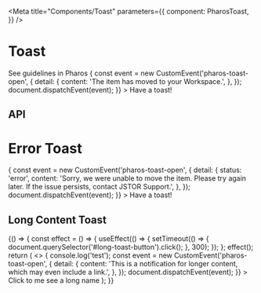 

<Meta
  title="Components/Toast"
  parameters={{
    component: PharosToast,
  }}
/>

# Toast

<PharosLink href="https://www.jstor.org/pharos/components/toast" target="_blank">
  See guidelines in Pharos
</PharosLink>

<Canvas withToolbar>
  <Story name="Base">
    <PharosButton
      id="success-toast-button"
      onClick={() => {
        const event = new CustomEvent('pharos-toast-open', {
          detail: {
            content:
              'The item has moved to your <PharosLink href="#" onBackground bold>Workspace</PharosLink>.',
          },
        });
        document.dispatchEvent(event);
      }}
    >
      Have a toast!
    </PharosButton>
    <PharosToaster></PharosToaster>
  </Story>
</Canvas>

## API

<ArgsTable of={PharosToast} />

# Error Toast

<Canvas withToolbar>
  <Story name="Error">
    <PharosButton
      id="error-toast-button"
      onClick={() => {
        const event = new CustomEvent('pharos-toast-open', {
          detail: {
            status: 'error',
            content:
              'Sorry, we were unable to move the item. Please try again later. If the issue persists, <PharosLink href="#" onBackground bold>contact JSTOR Support</PharosLink>.',
          },
        });
        document.dispatchEvent(event);
      }}
    >
      Have a toast!
    </PharosButton>
    <PharosToaster></PharosToaster>
  </Story>
</Canvas>

## Long Content Toast

<Canvas>
  <Story name="Long Content">
    {() => {
      const effect = () => {
        useEffect(() => {
          setTimeout(() => {
            document.querySelector('#long-toast-button').click();
          }, 300);
        });
      };
      effect();
      return (
        <>
          <PharosButton
            id="long-toast-button"
            onClick={() => {
              console.log('test');
              const event = new CustomEvent('pharos-toast-open', {
                detail: {
                  content:
                    'This is a notification for longer content, which may even include a <pharos-link href="#" on-background bold>link</pharos-link>.',
                },
              });
              document.dispatchEvent(event);
            }}
          >
            Click to me see a long name
          </PharosButton>
          <PharosToaster></PharosToaster>
        </>
      );
    }}
  </Story>
</Canvas>
